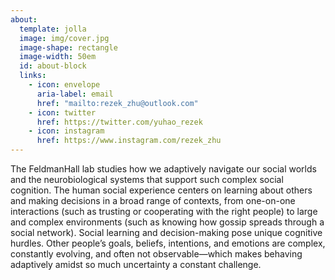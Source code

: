 ```yaml
---
about: 
  template: jolla
  image: img/cover.jpg
  image-shape: rectangle
  image-width: 50em
  id: about-block
  links:
    - icon: envelope
      aria-label: email
      href: "mailto:rezek_zhu@outlook.com"  
    - icon: twitter
      href: https://twitter.com/yuhao_rezek
    - icon: instagram
      href: https://www.instagram.com/rezek_zhu
---
```


The FeldmanHall lab studies how we adaptively navigate our social worlds and the neurobiological systems that support such complex social cognition. The human social experience centers on learning about others and making decisions in a broad range of contexts, from one-on-one interactions (such as trusting or cooperating with the right people) to large and complex environments (such as knowing how gossip spreads through a social network). Social learning and decision-making pose unique cognitive hurdles. Other people’s goals, beliefs, intentions, and emotions are complex, constantly evolving, and often not observable—which makes behaving adaptively amidst so much uncertainty a constant challenge.

```{=html}
<style>
img {
    max-width: 100%; /* 确保图片不超过容器宽度 */
    height: auto;    /* 保持图片的纵横比 */
  }
</style>
```
